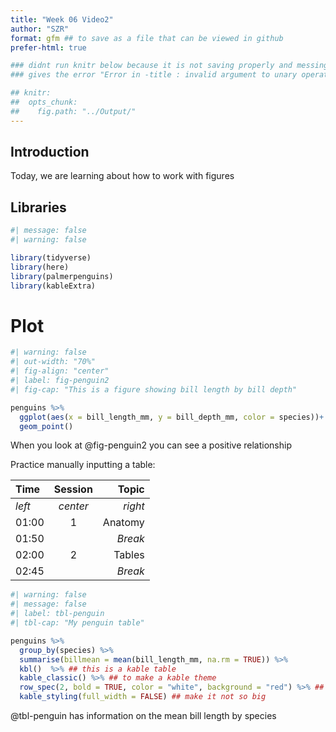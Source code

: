```yaml
---
title: "Week 06 Video2"
author: "SZR"
format: gfm ## to save as a file that can be viewed in github
prefer-html: true

### didnt run knitr below because it is not saving properly and messing up while rendering
### gives the error "Error in -title : invalid argument to unary operator"

## knitr:
##  opts_chunk:
##    fig.path: "../Output/" 
---
```



## Introduction
Today, we are learning about how to work with figures

## Libraries
```r
#| message: false
#| warning: false

library(tidyverse)
library(here)
library(palmerpenguins)
library(kableExtra)
```

# Plot
```r
#| warning: false
#| out-width: "70%"
#| fig-align: "center"
#| label: fig-penguin2
#| fig-cap: "This is a figure showing bill length by bill depth"

penguins %>%
  ggplot(aes(x = bill_length_mm, y = bill_depth_mm, color = species))+
  geom_point()
```
When you look at @fig-penguin2 you can see a positive relationship

Practice manually inputting a table:

| Time  | Session | Topic    |
|:------|:-------:|---------:|
| _left_ | _center_| _right_ |
| 01:00  | 1       | Anatomy |
| 01:50  |         | *Break* |
| 02:00  | 2       | Tables  |
| 02:45  |         | *Break* |

```r
#| warning: false
#| message: false
#| label: tbl-penguin
#| tbl-cap: "My penguin table"

penguins %>%
  group_by(species) %>%
  summarise(billmean = mean(bill_length_mm, na.rm = TRUE)) %>%
  kbl()  %>% ## this is a kable table
  kable_classic() %>% ## to make a kable theme
  row_spec(2, bold = TRUE, color = "white", background = "red") %>% ## highlighting row 2
  kable_styling(full_width = FALSE) ## make it not so big
```

@tbl-penguin has information on the mean bill length by species
